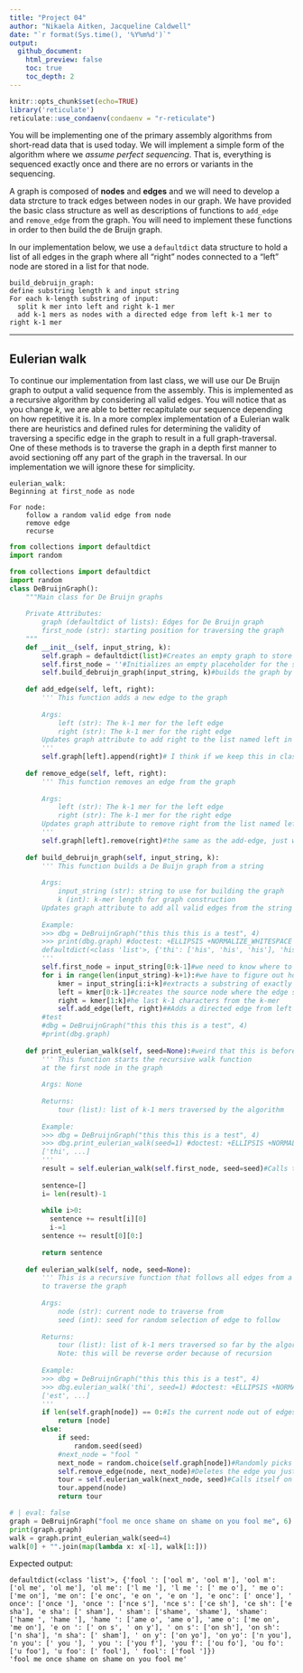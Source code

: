```yaml
---
title: "Project 04"
author: "Nikaela Aitken, Jacqueline Caldwell"
date: "`r format(Sys.time(), '%Y%m%d')`"
output:
  github_document:
    html_preview: false
    toc: true
    toc_depth: 2
---
```


```r
knitr::opts_chunk$set(echo=TRUE)
library('reticulate')
reticulate::use_condaenv(condaenv = "r-reticulate")
```

You will be implementing one of the primary assembly algorithms from short-read data that is used today. We will implement a simple form of the algorithm where we _assume perfect sequencing_. That is, everything is sequenced exactly once and there are no errors or variants in the sequencing. 

A graph is composed of **nodes** and **edges** and we will need to develop a data strcture to track edges between nodes in our graph. We have provided the basic class structure as well as descriptions of functions to `add_edge` and `remove_edge` from the graph. You will need to implement these functions in order to then build the de Bruijn graph. 

In our implementation below, we use a `defaultdict` data structure to hold a list of all edges in the graph where all "right" nodes connected to a "left" node are stored in a list for that node.

```
build_debruijn_graph:
define substring length k and input string
For each k-length substring of input:
  split k mer into left and right k-1 mer
  add k-1 mers as nodes with a directed edge from left k-1 mer to right k-1 mer
```

---
## Eulerian walk

To continue our implementation from last class, we will use our De Bruijn graph to output a valid sequence from the assembly. This is implemented as a recursive algorithm by considering all valid edges. You will notice that as you change $k$, we are able to better recapitulate our sequence depending on how repetitive it is. In a more complex implementation of a Eulerian walk there are heuristics and defined rules for determining the validity of traversing a specific edge in the graph to result in a full graph-traversal. One of these methods is to traverse the graph in a depth first manner to avoid sectioning off any part of the graph in the traversal. In our implementation we will ignore these for simplicity.

```
eulerian_walk:
Beginning at first_node as node

For node:
    follow a random valid edge from node
    remove edge
    recurse
```

```python
from collections import defaultdict
import random
```

```python
from collections import defaultdict
import random
class DeBruijnGraph():
    """Main class for De Bruijn graphs
    
    Private Attributes:
        graph (defaultdict of lists): Edges for De Bruijn graph
        first_node (str): starting position for traversing the graph
    """
    def __init__(self, input_string, k):
        self.graph = defaultdict(list)#Creates an empty graph to store edges
        self.first_node = ''#Initializes an empty placeholder for the starting position
        self.build_debruijn_graph(input_string, k)#builds the graph by calling that function it wil processes the input string, extracts k-mers, creates edges, and populates self.graph
        
    def add_edge(self, left, right):
        ''' This function adds a new edge to the graph
        
        Args:
            left (str): The k-1 mer for the left edge
            right (str): The k-1 mer for the right edge
        Updates graph attribute to add right to the list named left in defaultdict   
        '''
        self.graph[left].append(right)# I think if we keep this in class we can do something like this because - The whole point of defaultdict(list) is that you DON'T need to check if keys exist. It automatically creates an empty list if the key doesn't exist.
        
    def remove_edge(self, left, right):
        ''' This function removes an edge from the graph
        
        Args:
            left (str): The k-1 mer for the left edge
            right (str): The k-1 mer for the right edge
        Updates graph attribute to remove right from the list named left in defaultdict
        '''
        self.graph[left].remove(right)#the same as the add-edge, just with remove.
        
    def build_debruijn_graph(self, input_string, k):
        ''' This function builds a De Buijn graph from a string
        
        Args:
            input_string (str): string to use for building the graph
            k (int): k-mer length for graph construction
        Updates graph attribute to add all valid edges from the string
        
        Example:
        >>> dbg = DeBruijnGraph("this this this is a test", 4)
        >>> print(dbg.graph) #doctest: +ELLIPSIS +NORMALIZE_WHITESPACE
        defaultdict(<class 'list'>, {'thi': ['his', 'his', 'his'], 'his': ['is ', 'is ', 'is '], ...)
        '''
        self.first_node = input_string[0:k-1]#we need to know where to start when you do the Eulerian walk later. and thisGrabs the first k-1 characters from the input string
        for i in range(len(input_string)-k+1):#we have to figure out how manyk-mers fit into a string and you need the K+1 to make sure that you get everything in the string
            kmer = input_string[i:i+k]#extracts a substring of exactly k characters from the input string starting at the i position.
            left = kmer[0:k-1]#creates the source node where the edge starts from.(positions 0, 1, 2) if k=4
            right = kmer[1:k]#he last k-1 characters from the k-mer
            self.add_edge(left, right)##Adds a directed edge from left to right in the graph
        #test  
        #dbg = DeBruijnGraph("this this this is a test", 4)
        #print(dbg.graph)
        
    def print_eulerian_walk(self, seed=None):#weird that this is before the eulerian_walk function- runs, but it should be after....
        ''' This function starts the recursive walk function
        at the first node in the graph
        
        Args: None
        
        Returns:
            tour (list): list of k-1 mers traversed by the algorithm
        
        Example:
        >>> dbg = DeBruijnGraph("this this this is a test", 4)
        >>> dbg.print_eulerian_walk(seed=1) #doctest: +ELLIPSIS +NORMALIZE_WHITESPACE
        ['thi', ...]
        '''
        result = self.eulerian_walk(self.first_node, seed=seed)#Calls the elerian_walk function starting at our first node
        
        sentence=[]
        i= len(result)-1
        
        while i>0:
          sentence += result[i][0]
          i-=1
        sentence += result[0][0:]
        
        return sentence
      
    def eulerian_walk(self, node, seed=None):
        ''' This is a recursive function that follows all edges from a node
        to traverse the graph
        
        Args: 
            node (str): current node to traverse from
            seed (int): seed for random selection of edge to follow
        
        Returns:
            tour (list): list of k-1 mers traversed so far by the algorithm
            Note: this will be reverse order because of recursion
            
        Example:
        >>> dbg = DeBruijnGraph("this this this is a test", 4)
        >>> dbg.eulerian_walk('thi', seed=1) #doctest: +ELLIPSIS +NORMALIZE_WHITESPACE
        ['est', ...]
        '''
        if len(self.graph[node]) == 0:#Is the current node out of edges? if you reach a node with no more edges you're done. You've hit a dead end, so you return just that final node.
            return [node]
        else:
            if seed:
                random.seed(seed)
            #next_node = "fool "
            next_node = random.choice(self.graph[node])#Randomly picks one of the nodes that the current node connects to
            self.remove_edge(node, next_node)#Deletes the edge you just chose from the graph Whytho???? So that we don't use the same edge twice. we are going to consume the edges after we walk them
            tour = self.eulerian_walk(next_node, seed)#Calls itself on the next node and gets back the tour from that point forward# This is the recursion part we keep following edges until you hit the base             
            tour.append(node)
            return tour
```



```python
# | eval: false
graph = DeBruijnGraph("fool me once shame on shame on you fool me", 6)
print(graph.graph)
walk = graph.print_eulerian_walk(seed=4)
walk[0] + "".join(map(lambda x: x[-1], walk[1:]))


```




Expected output:
```python-traceback
defaultdict(<class 'list'>, {'fool ': ['ool m', 'ool m'], 'ool m': ['ol me', 'ol me'], 'ol me': ['l me '], 'l me ': [' me o'], ' me o': ['me on'], 'me on': ['e onc', 'e on ', 'e on '], 'e onc': [' once'], ' once': ['once '], 'once ': ['nce s'], 'nce s': ['ce sh'], 'ce sh': ['e sha'], 'e sha': [' sham'], ' sham': ['shame', 'shame'], 'shame': ['hame ', 'hame '], 'hame ': ['ame o', 'ame o'], 'ame o': ['me on', 'me on'], 'e on ': [' on s', ' on y'], ' on s': ['on sh'], 'on sh': ['n sha'], 'n sha': [' sham'], ' on y': ['on yo'], 'on yo': ['n you'], 'n you': [' you '], ' you ': ['you f'], 'you f': ['ou fo'], 'ou fo': ['u foo'], 'u foo': [' fool'], ' fool': ['fool ']})
'fool me once shame on shame on you fool me'
```

